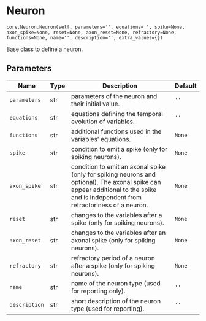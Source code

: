 # Neuron { #ANNarchy.core.Neuron.Neuron }

`core.Neuron.Neuron(self, parameters='', equations='', spike=None, axon_spike=None, reset=None, axon_reset=None, refractory=None, functions=None, name='', description='', extra_values={})`

Base class to define a neuron.

## Parameters

| Name          | Type   | Description                                                                                                                                                                        | Default   |
|---------------|--------|------------------------------------------------------------------------------------------------------------------------------------------------------------------------------------|-----------|
| `parameters`  | str    | parameters of the neuron and their initial value.                                                                                                                                  | `''`      |
| `equations`   | str    | equations defining the temporal evolution of variables.                                                                                                                            | `''`      |
| `functions`   | str    | additional functions used in the variables' equations.                                                                                                                             | `None`    |
| `spike`       | str    | condition to emit a spike (only for spiking neurons).                                                                                                                              | `None`    |
| `axon_spike`  | str    | condition to emit an axonal spike (only for spiking neurons and optional). The axonal spike can appear additional to the spike and is independent from refractoriness of a neuron. | `None`    |
| `reset`       | str    | changes to the variables after a spike (only for spiking neurons).                                                                                                                 | `None`    |
| `axon_reset`  | str    | changes to the variables after an axonal spike (only for spiking neurons).                                                                                                         | `None`    |
| `refractory`  | str    | refractory period of a neuron after a spike (only for spiking neurons).                                                                                                            | `None`    |
| `name`        | str    | name of the neuron type (used for reporting only).                                                                                                                                 | `''`      |
| `description` | str    | short description of the neuron type (used for reporting).                                                                                                                         | `''`      |